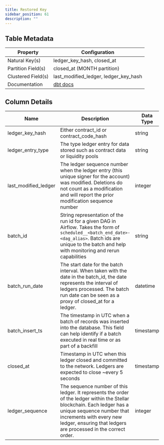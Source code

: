 ```yaml
---
title: Restored Key
sidebar_position: 61
description: ""
---
```


<div className="scoped-data-dictionary-table">

## Table Metadata

| Property | Configuration |
| --- | --- |
| Natural Key(s) | ledger_key_hash, closed_at |
| Partition Field(s) | closed_at (MONTH partition) |
| Clustered Field(s) | last_modified_ledger, ledger_key_hash |
| Documentation | [dbt docs](http://www.stellar-dbt-docs.com/#!/source/source.stellar_dbt_public.crypto_stellar.restored_key) |

## Column Details

| Name | Description | Data Type | Domain Values | Required? | Notes |
| --- | --- | --- | --- | --- | --- |
| ledger_key_hash | Either contract_id or contract_code_hash | string |  | Yes |  |
| ledger_entry_type | The type ledger entry for data stored such as contract data or liquidity pools | string |  | Yes |  |
| last_modified_ledger | The ledger sequence number when the ledger entry (this unique signer for the account) was modified. Deletions do not count as a modification and will report the prior modification sequence number | integer |  | Yes |  |
| batch_id | String representation of the run id for a given DAG in Airflow. Takes the form of `scheduled__<batch_end_date>-<dag_alias>`. Batch ids are unique to the batch and help with monitoring and rerun capabilities | string |  | Yes |  |
| batch_run_date | The start date for the batch interval. When taken with the date in the batch_id, the date represents the interval of ledgers processed. The batch run date can be seen as a proxy of closed_at for a ledger. | datetime |  | Yes |  |
| batch_insert_ts | The timestamp in UTC when a batch of records was inserted into the database. This field can help identify if a batch executed in real time or as part of a backfill | timestamp |  | Yes |  |
| closed_at | Timestamp in UTC when this ledger closed and committed to the network. Ledgers are expected to close ~every 5 seconds | timestamp |  | Yes |  |
| ledger_sequence | The sequence number of this ledger. It represents the order of the ledger within the Stellar blockchain. Each ledger has a unique sequence number that increments with every new ledger, ensuring that ledgers are processed in the correct order. | integer |  | Yes |  |

</div>
